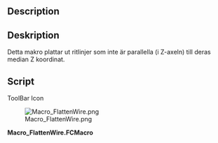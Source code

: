 <languages/>

<div class="mw-translate-fuzzy">
{{Macro/sv
|Name=FlattenWire
|Translate=FlattenWire
|Icon=Macro_FlattenWire.png
|Description=Detta makro flattar utkaststrådar som inte är planerade till sin median Z-koordinat
|Author=Yorik
|Version=1.0
|Date=2011-08-01
|FCVersion=All
|Download=[https://www.freecadweb.org/wiki/images/2/2f/Macro_FlattenWire.png ToolBar Icon]
}}
</div>

<div lang="en" dir="ltr" class="mw-content-ltr">
==Description==
</div>

<div class="mw-translate-fuzzy">
==Deskription==
Detta makro plattar ut ritlinjer som inte är parallella (i Z-axeln) till deras median Z koordinat.
</div>

==Script==

<div lang="en" dir="ltr" class="mw-content-ltr">
ToolBar Icon
</div>
[[Image:Macro_FlattenWire.png]]

'''Macro_FlattenWire.FCMacro'''

{{MacroCode|code=
import FreeCAD
obj = FreeCAD.ActiveDocument.ActiveObject
z = 0
for p in obj.Points: z += p.z
z = z/len(obj.Points)
newpoints = []
for p in obj.Points: newpoints.append(FreeCAD.Vector(p.x, p.y, z))
obj.Points = newpoints
}}